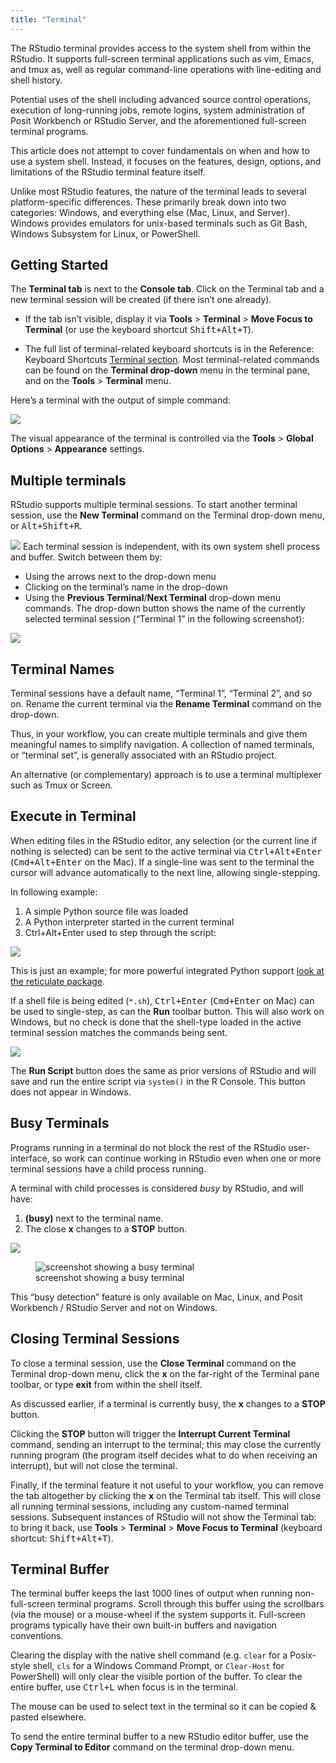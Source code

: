 ```yaml
---
title: "Terminal"
---
```


The RStudio terminal provides access to the system shell from within the RStudio. It supports full-screen terminal applications such as vim, Emacs, and tmux as, well as regular command-line operations with line-editing and shell history.

Potential uses of the shell including advanced source control operations, execution of long-running jobs, remote logins, system administration of Posit Workbench or RStudio Server, and the aforementioned full-screen terminal programs.

This article does not attempt to cover fundamentals on when and how to use a system shell. Instead, it focuses on the features, design, options, and limitations of the RStudio terminal feature itself.

Unlike most RStudio features, the nature of the terminal leads to several platform-specific differences. These primarily break down into two categories: Windows, and everything else (Mac, Linux, and Server). Windows provides emulators for unix-based terminals such as Git Bash, Windows Subsystem for Linux, or PowerShell.

## Getting Started

The **Terminal tab** is next to the **Console tab**. Click on the Terminal tab and a new terminal session will be created (if there isn't one already).

-   If the tab isn't visible, display it via **Tools** \> **Terminal** \> **Move Focus to Terminal** (or use the keyboard shortcut <kbd>Shift+Alt+T</kbd>).

-   The full list of terminal-related keyboard shortcuts is in the Reference: Keyboard Shortcuts [Terminal section](../../reference/shortcuts.html#terminal). Most terminal-related commands can be found on the **Terminal drop-down** menu in the terminal pane, and on the **Tools** > **Terminal** menu.

Here's a terminal with the output of simple command:

![](images/terminal-basic.png){fig-alt="screenshot of terminal showing simple output"}

The visual appearance of the terminal is controlled via the **Tools** \> **Global Options** \> **Appearance** settings. 

## Multiple terminals

RStudio supports multiple terminal sessions. To start another terminal session, use the **New Terminal** command on the Terminal drop-down menu, or <kbd>Alt+Shift+R</kbd>.

![](images/terminal-menu.png){fig-alt="screenshot showing terminal menu opened"}
Each terminal session is independent, with its own system shell process and buffer. Switch between them by:  

- Using the arrows next to the drop-down menu  
- Clicking on the terminal's name in the drop-down  
- Using the **Previous Terminal**/**Next Terminal** drop-down menu commands. The drop-down button shows the name of the currently selected terminal session ("Terminal 1" in the following screenshot):  

![](images/terminal-menu-labeled.png){fig-alt="screenshot showing navigation between multiple terminals"}

## Terminal Names

Terminal sessions have a default name, "Terminal 1", "Terminal 2", and so on. Rename the current terminal via the **Rename Terminal** command on the drop-down. 

Thus, in your workflow, you can create multiple terminals and give them meaningful names to simplify navigation. A collection of named terminals, or "terminal set", is generally associated with an RStudio project.

An alternative (or complementary) approach is to use a terminal multiplexer such as Tmux or Screen.

## Execute in Terminal

When editing files in the RStudio editor, any selection (or the current line if nothing is selected) can be sent to the active terminal via <kbd>Ctrl+Alt+Enter</kbd> (<kbd>Cmd+Alt+Enter</kbd> on the Mac). If a single-line was sent to the terminal the cursor will advance automatically to the next line, allowing single-stepping.

In following example:  

1. A simple Python source file was loaded
2. A Python interpreter started in the current terminal
3. Ctrl+Alt+Enter used to step through the script:

![](images/terminal-python.png){fig-alt="screenshot of a simple Python REPL example"}

This is just an example; for more powerful integrated Python support [look at the reticulate package](https://rstudio.github.io/reticulate/).

If a shell file is being edited (`*.sh`), <kbd>Ctrl+Enter</kbd> (<kbd>Cmd+Enter</kbd> on Mac) can be used to single-step, as can the **Run** toolbar button. This will also work on Windows, but no check is done that the shell-type loaded in the active terminal session matches the commands being sent.


![](images/terminal-shell.png){fig-alt="screenshot example of running a shell script"} 

The **Run Script** button does the same as prior versions of RStudio and will save and run the entire script via `system()` in the R Console. This button does not appear in Windows.

## Busy Terminals

Programs running in a terminal do not block the rest of the RStudio user-interface, so work can continue working in RStudio even when one or more terminal sessions have a child process running.

A terminal with child processes is considered *busy* by RStudio, and will have:

1. **(busy)** next to the terminal name.
2. The close **x** changes to a **STOP** button.

![](images/terminal-close.png){fig-alt="The RStudio integrated terminal, highlighting the 'x' button to close."}

![screenshot showing a busy terminal](images/terminal-sleep.png){fig-alt="screenshot showing a busy terminal"}

This "busy detection" feature is only available on Mac, Linux, and Posit Workbench / RStudio Server and not on Windows.

## Closing Terminal Sessions

To close a terminal session, use the **Close Terminal** command on the Terminal drop-down menu, click the **x** on the far-right of the Terminal pane toolbar, or type **exit** from within the shell itself.

As discussed earlier, if a terminal is currently busy, the **x** changes to a **STOP** button.

Clicking the **STOP** button will trigger the **Interrupt Current Terminal** command, sending an interrupt to the terminal; this may close the currently running program (the program itself decides what to do when receiving an interrupt), but will not close the terminal.

Finally, if the terminal feature it not useful to your workflow, you can remove the tab altogether by clicking the **x** on the Terminal tab itself. This will close all running terminal sessions, including any custom-named terminal sessions. Subsequent instances of RStudio will not show the Terminal tab: to bring it back, use **Tools** \> **Terminal** \> **Move Focus to Terminal** (keyboard shortcut: <kbd>Shift+Alt+T</kbd>).

## Terminal Buffer

The terminal buffer keeps the last 1000 lines of output when running non-full-screen terminal programs. Scroll through this buffer using the scrollbars (via the mouse) or a mouse-wheel if the system supports it. Full-screen programs typically have their own built-in buffers and navigation conventions.

Clearing the display with the native shell command (e.g. `clear` for a Posix-style shell, `cls` for a Windows Command Prompt, or `Clear-Host` for PowerShell) will only clear the visible portion of the buffer. To clear the entire buffer, use <kbd>Ctrl+L</kbd> when focus is in the terminal.

The mouse can be used to select text in the terminal so it can be copied & pasted elsewhere.

To send the entire terminal buffer to a new RStudio editor buffer, use the **Copy Terminal to Editor** command on the terminal drop-down menu.
